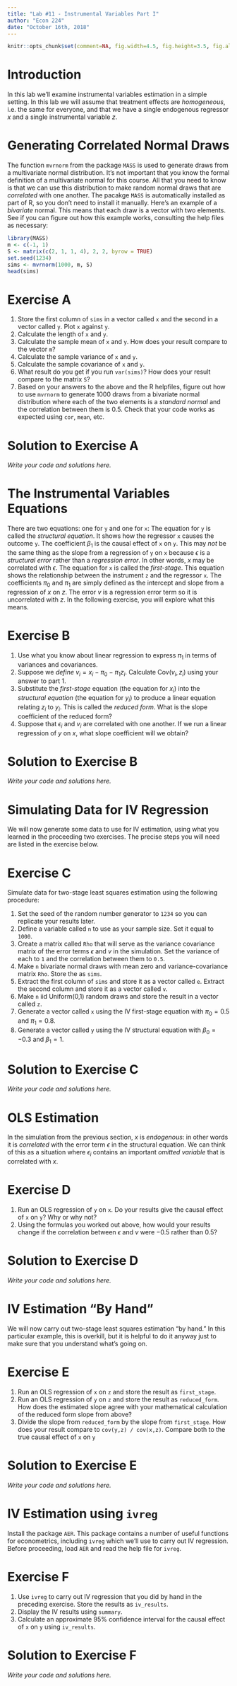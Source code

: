 ```yaml
---
title: "Lab #11 - Instrumental Variables Part I"
author: "Econ 224"
date: "October 16th, 2018"
---
```


<!-- knitr global options -->
```r
knitr::opts_chunk$set(comment=NA, fig.width=4.5, fig.height=3.5, fig.align = 'center')
```

# Introduction
In this lab we'll examine instrumental variables estimation in a simple setting.
In this lab we will assume that treatment effects are *homogeneous*, i.e.\ the same for everyone, and that we have a single endogenous regressor $x$ and a single instrumental variable $z$.


# Generating Correlated Normal Draws 
The function `mvrnorm` from the package `MASS` is used to generate draws from a multivariate normal distribution. 
It's not important that you know the formal definition of a multivariate normal for this course.
All that you need to know is that we can use this distribution to make random normal draws that are *correlated* with one another.
The pacakge `MASS` is automatically installed as part of R, so you don't need to install it manually.
Here's an example of a *bivariate* normal. 
This means that each draw is a vector with two elements.
See if you can figure out how this example works, consulting the help files as necessary:
```r
library(MASS)
m <- c(-1, 1)
S <- matrix(c(2, 1, 1, 4), 2, 2, byrow = TRUE)
set.seed(1234)
sims <- mvrnorm(1000, m, S)
head(sims)
```

# Exercise A

1. Store the first column of `sims` in a vector called `x` and the second in a vector called `y`. Plot `x` against `y`. 
2. Calculate the length of `x` and `y`.
3. Calculate the sample mean of `x` and `y`. How does your result compare to the vector `m`?
4. Calculate the sample variance of `x` and `y`.
5. Calculate the sample covariance of `x` and `y`.
6. What result do you get if you run `var(sims)`? How does your result compare to the matrix `S`?
7. Based on your answers to the above and the R helpfiles, figure out how to use `mvrnorm` to generate 1000 draws from a bivariate normal distribution where each of the two elements is a *standard normal* and the correlation between them is 0.5. Check that your code works as expected using `cor`, `mean`, etc. 

# Solution to Exercise A
*Write your code and solutions here.*

# The Instrumental Variables Equations 
There are two equations: one for `y` and one for `x`:
\begin{align*}
y_i &= \beta_0 + \beta_1 x_i + \epsilon_i\\
x_i &= \pi_0 + \pi_1 z_i + v_i
\end{align*}
The equation for `y` is called the *structural equation*.
It shows how the regressor `x` causes the outcome `y`.
The coefficient $\beta_1$ is the causal effect of `x` on `y`.
This may *not* be the same thing as the slope from a regression of `y` on `x` because $\epsilon$ is a *structural error* rather than a *regression error*.
In other words, $x$ may be correlated with $\epsilon$.
The equation for `x` is called the *first-stage*.
This equation shows the relationship between the instrument `z` and the regressor `x`.
The coefficients $\pi_0$ and $\pi_1$ are simply defined as the intercept and slope from a regression of $x$ on $z$.
The error $v$ is a regression error term so it is uncorrelated with $z$.
In the following exercise, you will explore what this means.

# Exercise B
1. Use what you know about linear regression to express $\pi_1$ in terms of variances and covariances.
2. Suppose we *define* $v_i = x_i - \pi_0 - \pi_1 z_i$. Calculate $\mbox{Cov}(v_i, z_i)$ using your answer to part 1. 
3. Substitute the *first-stage* equation (the equation for $x_i$) into the *structural equation* (the equation for $y_i$) to produce a linear equation relating $z_i$ to $y_i$. This is called the *reduced form*. What is the slope coefficient of the reduced form? 
4. Suppose that $\epsilon_i$ and $v_i$ are correlated with one another. If we run a linear regression of $y$ on $x$, what slope coefficient will we obtain?

# Solution to Exercise B
*Write your code and solutions here.*

# Simulating Data for IV Regression 
We will now generate some data to use for IV estimation, using what you learned in the proceeding two exercises.
The precise steps you will need are listed in the exercise below.

# Exercise C
Simulate data for two-stage least squares estimation using the following procedure:

1. Set the seed of the random number generator to `1234` so you can replicate your results later.
2. Define a variable called `n` to use as your sample size. Set it equal to `1000`.
3. Create a matrix called `Rho` that will serve as the variance covariance matrix of the error terms $\epsilon$ and $v$ in the simulation. Set the variance of each to `1` and the correlation between them to `0.5`.
4. Make `n` bivariate normal draws with mean zero and variance-covariance matrix `Rho`.  Store the as `sims`. 
5. Extract the first column of `sims` and store it as a vector called `e`. Extract the second column and store it as a vector called `v`.
6. Make `n` iid Uniform(0,1) random draws and store the result in a vector called `z`.
7. Generate a vector called `x` using the IV first-stage equation with $\pi_0 = 0.5$ and $\pi_1 = 0.8$.
8. Generate a vector called `y` using the IV structural equation with $\beta_0 = -0.3$ and $\beta_1 = 1$.

# Solution to Exercise C
*Write your code and solutions here.*

# OLS Estimation
In the simulation from the previous section, $x$ is *endogenous*: in other words it is *correlated* with the error term $\epsilon$ in the structural equation.
We can think of this as a situation where $\epsilon_i$ contains an important *omitted variable* that is correlated with $x$.


# Exercise D
1. Run an OLS regression of `y` on `x`. Do your results give the causal effect of `x` on `y`? Why or why not?
2. Using the formulas you worked out above, how would your results change if the correlation between $\epsilon$ and $v$ were $-0.5$ rather than $0.5$? 

# Solution to Exercise D
*Write your code and solutions here.*



# IV Estimation "By Hand"
We will now carry out two-stage least squares estimation "by hand." 
In this particular example, this is overkill, but it is helpful to do it anyway just to make sure that you understand what's going on.

# Exercise E
1. Run an OLS regression of `x` on `z` and store the result as `first_stage`.
2. Run an OLS regression of `y` on `z` and store the result as `reduced_form`. How does the estimated slope agree with your mathematical calculation of the reduced form slope from above?
3. Divide the slope from `reduced_form` by the slope from `first_stage`. How does your result compare to `cov(y,z) / cov(x,z)`. Compare both to the true causal effect of `x` on `y` 

# Solution to Exercise E
*Write your code and solutions here.*

# IV Estimation using `ivreg`
Install the package `AER`.
This package contains a number of useful functions for econometrics, including `ivreg` which we'll use to carry out IV regression.
Before proceeding, load `AER` and read the help file for `ivreg`.

# Exercise F
1. Use `ivreg` to carry out IV regression that you did by hand in the preceding exercise. Store the results as `iv_results`.
2. Display the IV results using `summary`. 
3. Calculate an approximate 95\% confidence interval for the causal effect of `x` on `y` using `iv_results`.

# Solution to Exercise F
*Write your code and solutions here.*

